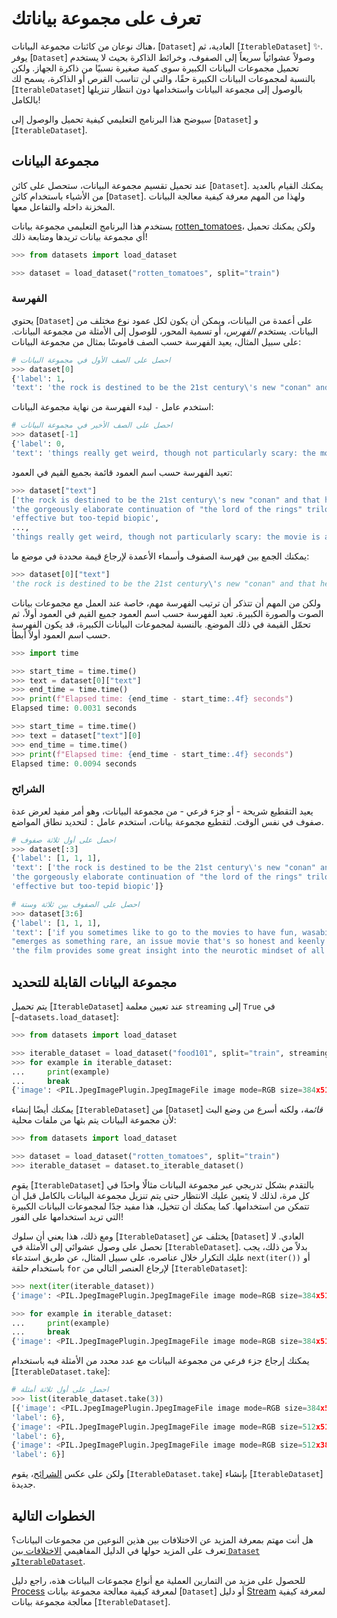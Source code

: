 # تعرف على مجموعة بياناتك

هناك نوعان من كائنات مجموعة البيانات، [`Dataset`] العادية، ثم [`IterableDataset`] ✨. يوفر [`Dataset`] وصولاً عشوائياً سريعاً إلى الصفوف، وخرائط الذاكرة بحيث لا يستخدم تحميل مجموعات البيانات الكبيرة سوى كمية صغيرة نسبيًا من ذاكرة الجهاز. ولكن بالنسبة لمجموعات البيانات الكبيرة حقًا، والتي لن تناسب القرص أو الذاكرة، يسمح لك [`IterableDataset`] بالوصول إلى مجموعة البيانات واستخدامها دون انتظار تنزيلها بالكامل!

سيوضح هذا البرنامج التعليمي كيفية تحميل والوصول إلى [`Dataset`] و [`IterableDataset`].

## مجموعة البيانات

عند تحميل تقسيم مجموعة البيانات، ستحصل على كائن [`Dataset`]. يمكنك القيام بالعديد من الأشياء باستخدام كائن [`Dataset`]. ولهذا من المهم معرفة كيفية معالجة البيانات المخزنة داخله والتفاعل معها.

يستخدم هذا البرنامج التعليمي مجموعة بيانات [rotten_tomatoes](https://huggingface.co/datasets/rotten_tomatoes)، ولكن يمكنك تحميل أي مجموعة بيانات تريدها ومتابعة ذلك!

```py
>>> from datasets import load_dataset

>>> dataset = load_dataset("rotten_tomatoes", split="train")
```

### الفهرسة

يحتوي [`Dataset`] على أعمدة من البيانات، ويمكن أن يكون لكل عمود نوع مختلف من البيانات. يستخدم *الفهرس*، أو تسمية المحور، للوصول إلى الأمثلة من مجموعة البيانات. على سبيل المثال، يعيد الفهرسة حسب الصف قاموسًا بمثال من مجموعة البيانات:

```py
# احصل على الصف الأول في مجموعة البيانات
>>> dataset[0]
{'label': 1,
'text': 'the rock is destined to be the 21st century\'s new "conan" and that he\'s going to make a splash even greater than arnold schwarzenegger, jean-claud van damme or steven segal.'}
```

استخدم عامل `-` لبدء الفهرسة من نهاية مجموعة البيانات:

```py
# احصل على الصف الأخير في مجموعة البيانات
>>> dataset[-1]
{'label': 0,
'text': 'things really get weird, though not particularly scary: the movie is all portent and no content.'}
```

تعيد الفهرسة حسب اسم العمود قائمة بجميع القيم في العمود:

```py
>>> dataset["text"]
['the rock is destined to be the 21st century\'s new "conan" and that he\'s going to make a splash even greater than arnold schwarzenegger, jean-claud van damme or steven segal.',
'the gorgeously elaborate continuation of "the lord of the rings" trilogy is so huge that a column of words cannot adequately describe co-writer/director peter jackson\'s expanded vision of j. r. r. tolkien\'s middle-earth.',
'effective but too-tepid biopic',
...,
'things really get weird, though not particularly scary: the movie is all portent and no content.']
```

يمكنك الجمع بين فهرسة الصفوف وأسماء الأعمدة لإرجاع قيمة محددة في موضع ما:

```py
>>> dataset[0]["text"]
'the rock is destined to be the 21st century\'s new "conan" and that he\'s going to make a splash even greater than arnold schwarzenegger, jean-claud van damme or stevin segal.'
```

ولكن من المهم أن تتذكر أن ترتيب الفهرسة مهم، خاصة عند العمل مع مجموعات بيانات الصوت والصورة الكبيرة. تعيد الفهرسة حسب اسم العمود جميع القيم في العمود أولاً، ثم تحمّل القيمة في ذلك الموضع. بالنسبة لمجموعات البيانات الكبيرة، قد يكون الفهرسة حسب اسم العمود أولاً أبطأ.

```py
>>> import time

>>> start_time = time.time()
>>> text = dataset[0]["text"]
>>> end_time = time.time()
>>> print(f"Elapsed time: {end_time - start_time:.4f} seconds")
Elapsed time: 0.0031 seconds

>>> start_time = time.time()
>>> text = dataset["text"][0]
>>> end_time = time.time()
>>> print(f"Elapsed time: {end_time - start_time:.4f} seconds")
Elapsed time: 0.0094 seconds
```

### الشرائح

يعيد التقطيع شريحة - أو جزء فرعي - من مجموعة البيانات، وهو أمر مفيد لعرض عدة صفوف في نفس الوقت. لتقطيع مجموعة بيانات، استخدم عامل `:` لتحديد نطاق المواضع.

```py
# احصل على أول ثلاثة صفوف
>>> dataset[:3]
{'label': [1, 1, 1],
'text': ['the rock is destined to be the 21st century\'s new "conan" and that he\'s going to make a splash even greater than arnold schwarzenegger, jean-claud van damme or steven segal.',
'the gorgeously elaborate continuation of "the lord of the rings" trilogy is so huge that a column of words cannot adequately describe co-writer/director peter jackson\'s expanded vision of j. r. r. tolkien\'s middle-earth.',
'effective but too-tepid biopic']}

# احصل على الصفوف بين ثلاثة وستة
>>> dataset[3:6]
{'label': [1, 1, 1],
'text': ['if you sometimes like to go to the movies to have fun, wasabi is a good place to start.',
"emerges as something rare, an issue movie that's so honest and keenly observed that it doesn't feel like one.",
'the film provides some great insight into the neurotic mindset of all comics -- even those who have reached the absolute top of the game.']}
```

## مجموعة البيانات القابلة للتحديد

يتم تحميل [`IterableDataset`] عند تعيين معلمة `streaming` إلى `True` في [`~datasets.load_dataset`]:

```py
>>> from datasets import load_dataset

>>> iterable_dataset = load_dataset("food101", split="train", streaming=True)
>>> for example in iterable_dataset:
...     print(example)
...     break
{'image': <PIL.JpegImagePlugin.JpegImageFile image mode=RGB size=384x512 at 0x7F0681F5C520>, 'label': 6}
```

يمكنك أيضًا إنشاء [`IterableDataset`] من [`Dataset`] *قائمة*، ولكنه أسرع من وضع البث لأن مجموعة البيانات يتم بثها من ملفات محلية:

```py
>>> from datasets import load_dataset

>>> dataset = load_dataset("rotten_tomatoes", split="train")
>>> iterable_dataset = dataset.to_iterable_dataset()
```

يقوم [`IterableDataset`] بالتقدم بشكل تدريجي عبر مجموعة البيانات مثالًا واحدًا في كل مرة، لذلك لا يتعين عليك الانتظار حتى يتم تنزيل مجموعة البيانات بالكامل قبل أن تتمكن من استخدامها. كما يمكنك أن تتخيل، هذا مفيد جدًا لمجموعات البيانات الكبيرة التي تريد استخدامها على الفور!

ومع ذلك، هذا يعني أن سلوك [`IterableDataset`] يختلف عن [`Dataset`] العادي. لا تحصل على وصول عشوائي إلى الأمثلة في [`IterableDataset`]. بدلاً من ذلك، يجب عليك التكرار خلال عناصره، على سبيل المثال، عن طريق استدعاء `next(iter())` أو باستخدام حلقة `for` لإرجاع العنصر التالي من [`IterableDataset`]:

```py
>>> next(iter(iterable_dataset))
{'image': <PIL.JpegImagePlugin.JpegImageFile image mode=RGB size=384x512 at 0x7F7479DE82B0>, 'label': 6}

>>> for example in iterable_dataset:
...     print(example)
...     break
{'image': <PIL.JpegImagePlugin.JpegImageFile image mode=RGB size=384x512 at 0x7F7479DE82B0>, 'label': 6}
```

يمكنك إرجاع جزء فرعي من مجموعة البيانات مع عدد محدد من الأمثلة فيه باستخدام [`IterableDataset.take`]:

```py
# احصل على أول ثلاثة أمثلة
>>> list(iterable_dataset.take(3))
[{'image': <PIL.JpegImagePlugin.JpegImageFile image mode=RGB size=384x512 at 0x7F7479DEE9D0>,
'label': 6},
{'image': <PIL.JpegImagePlugin.JpegImageFile image mode=RGB size=512x512 at 0x7F7479DE8190>,
'label': 6},
{'image': <PIL.JpegImagePlugin.JpegImageFile image mode=RGB size=512x383 at 0x7F7479DE8310>,
'label': 6}]
```

ولكن على عكس [الشرائح](access/#slicing)، يقوم [`IterableDataset.take`] بإنشاء [`IterableDataset`] جديدة.

## الخطوات التالية

هل أنت مهتم بمعرفة المزيد عن الاختلافات بين هذين النوعين من مجموعات البيانات؟ تعرف على المزيد حولها في الدليل المفاهيمي [الاختلافات بين `Dataset` و`IterableDataset`](about_mapstyle_vs_iterable).

للحصول على مزيد من التمارين العملية مع أنواع مجموعات البيانات هذه، راجع دليل [Process](process) لمعرفة كيفية معالجة مجموعة بيانات [`Dataset`] أو دليل [Stream](stream) لمعرفة كيفية معالجة مجموعة بيانات [`IterableDataset`].